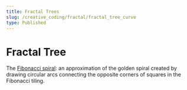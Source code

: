 ```yaml
---
title: Fractal Trees
slug: /creative_coding/fractal/fractal_tree_curve
type: Published
---
```



# Fractal Tree

<Suspense>
  <Preview />
</Suspense>

The [Fibonacci spiral](https://en.wikipedia.org/wiki/Fibonacci_sequence): an approximation of the golden spiral created by drawing circular arcs connecting the opposite corners of squares in the Fibonacci tiling.